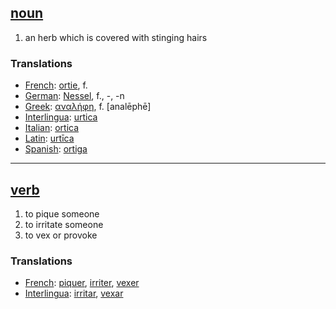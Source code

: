 == [[noun]] ==
# an herb which is covered with stinging hairs

=== Translations === 
 
*[[French]]: [[ortie]], f. 
*[[German]]: [[Nessel]], f., -, -n 
*[[Greek]]: [[αναλήφη]], f. [analēphē]
*[[Interlingua]]: [[urtica]] 
*[[Italian]]: [[ortica]] 
*[[Latin]]: [[urtīca]] 
*[[Spanish]]: [[ortiga]] 

----

== [[verb]] ==
# to pique someone
# to irritate someone
# to vex or provoke 

=== Translations ===
*[[French]]: [[piquer]], [[irriter]], [[vexer]]
*[[Interlingua]]: [[irritar]], [[vexar]]